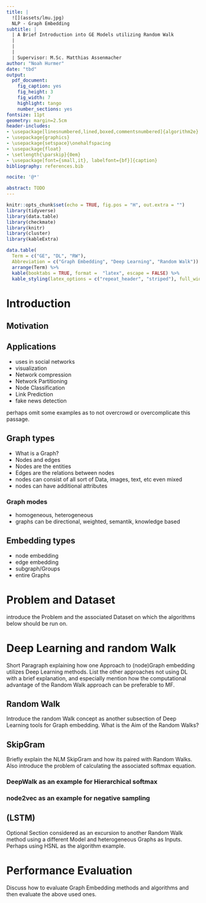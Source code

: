 ```yaml
---
title: |
  ![](assets/lmu.jpg)
  NLP - Graph Embedding
subtitle: |
  | A Brief Introduction into GE Models utilizing Random Walk
  |
  |
  |
  | Supervisor: M.Sc. Matthias Assenmacher
author: "Noah Hurmer"
date: "tbd"
output:
  pdf_document:
    fig_caption: yes
    fig_height: 3
    fig_width: 7
    highlight: tango
    number_sections: yes
fontsize: 11pt
geometry: margin=2.5cm
header-includes:
- \usepackage[linesnumbered,lined,boxed,commentsnumbered]{algorithm2e}
- \usepackage{graphics}
- \usepackage{setspace}\onehalfspacing
- \usepackage{float}
- \setlength{\parskip}{0em}
- \usepackage[font={small,it}, labelfont={bf}]{caption}
bibliography: references.bib

nocite: '@*'

abstract: TODO
---
```

\newpage


```r
knitr::opts_chunk$set(echo = TRUE, fig.pos = "H", out.extra = "")
library(tidyverse)
library(data.table)
library(checkmate)
library(knitr)
library(cluster)
library(kableExtra)
```

\newpage

\newcounter{savepage}
\pagenumbering{Roman}

\setcounter{tocdepth}{4}
\tableofcontents

\newpage

\listoftables


\listoffigures


\section*{List of Abbreviations}

```r
data.table(
  Term = c("GE", "DL", "RW"),
  Abbreviation = c("Graph Embedding", "Deep Learning", "Random Walk")) %>%
  arrange(Term) %>%
  kable(booktabs = TRUE, format =  "latex", escape = FALSE) %>%
  kable_styling(latex_options = c("repeat_header", "striped"), full_width = TRUE)
```


\newpage

\setcounter{savepage}{\arabic{page}}

\pagenumbering{arabic}



# Introduction

## Motivation

## Applications

  - uses in social networks
  - visualization
  - Network compression
  - Network Partitioning
  - Node Classification
  - Link Prediction
  - fake news detection 

  
perhaps omit some examples as to not overcrowd or overcomplicate this passage.

## Graph types

  - What is a Graph? 
  - Nodes and edges
  - Nodes are the entities
  - Edges are the relations between nodes
  - nodes can consist of all sort of Data, images, text, etc even mixed
  - nodes can have additional attributes
  
### Graph modes

  - homogeneous, heterogeneous
  - graphs can be directional, weighted, semantik, knowledge based
  
  
## Embedding types
  
  - node embedding
  - edge embedding
  - subgraph/Groups
  - entire Graphs


# Problem and Dataset

  introduce the Problem and the associated Dataset on which the algorithms below should be run on.


# Deep Learning and random Walk

  Short Paragraph explaining how one Approach to (node)Graph embedding utilizes Deep Learning methods. List the other approaches not using DL with a brief explanation, and especially mention how the computational advantage of the Random Walk approach can be preferable to MF.
  
## Random Walk

  Introduce the random Walk concept as another subsection of Deep Learning tools for Graph embedding. 
  What is the Aim of the Random Walks?

## SkipGram

  Briefly explain the NLM SkipGram and how its paired with Random Walks.
  Also introduce the problem of calculating the associated softmax equation.

### DeepWalk as an example for Hierarchical softmax

### node2vec as an example for negative sampling

## (LSTM)

  Optional Section considered as an excursion to another Random Walk method using a different Model and heterogeneous Graphs as Inputs. Perhaps using HSNL as the algorithm example.



# Performance Evaluation

  Discuss how to evaluate Graph Embedding methods and algorithms and then evaluate the above used ones.



\section{References}
